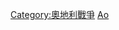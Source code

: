 {{Catnav|頁面分類|历史|各國歷史|奧地利歷史|奧地利戰爭}}
{{Commonscat|Battles of Austria}}

[[Category:奧地利戰爭|Category:奧地利戰爭]]
[[Category:各国战役|Ao]]